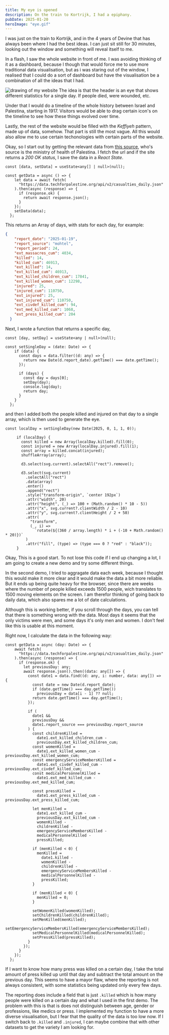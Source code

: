 ```yaml
---
title: My eye is opened
description: On the train to Kortrijk, I had a epiphany.
pubDate: 2025-01-20
heroImage: "eye.gif"
---
```



I was just on the train to Kortrijk, and in the 4 years of Devine that has always been where I had the best ideas. I can just sit still for 30 minutes, looking out the window and something will reveal itself to me.

In a flash, I saw the whole website in front of me. I was avoiding thinking of it as a dashboard, because I though that would force me to use more traditional data visualisation, but as i was staring out of the window, I realised that I could do a sort of dashboard but have the visualisation be a combination of all the ideas that I had.

![drawing of my website](/my-eye-is-opened/drawing.webp)
The idea is that the header is an eye that shows different statistics for a single day. If people died, were wounded, etc.

Under that I would do a timeline of the whole history between Israel and Palestina, starting in 1917. Visitors would be able to drag certain icon's on the timeline to see how these things evolved over time.

Lastly, the rest of the website would be filled with the *Keffiyeh* pattern, made up of data, somehow. That part is still the most vague.
All this would also allow me to use certain techonologies with certain parts of the website.

Okay, so I start out by getting the relevant data from [this source](https://data.techforpalestine.org/docs/casualties-daily/), who's source is the ministry of health of Palestina. I fetch the url and if the site returns a *200 OK status*, I save the data in a *React State*.

```tsx
const [data, setData] = useState<any[] | null>(null);

const getData = async () => {
    let data = await fetch(
      "https://data.techforpalestine.org/api/v2/casualties_daily.json"
    ).then(async (response) => {
      if (response.ok) {
        return await response.json();
      }
    });
    setData(data);
  };
```

This returns an Array of days, with stats for each day, for example:

```json
{
    "report_date": "2025-01-19",
    "report_source": "mohtel",
    "report_period": 24,
    "ext_massacres_cum": 4034,
    "killed": 14,
    "killed_cum": 46913,
    "ext_killed": 14,
    "ext_killed_cum": 46913,
    "ext_killed_children_cum": 17841,
    "ext_killed_women_cum": 12298,
    "injured": 25,
    "injured_cum": 110750,
    "ext_injured": 25,
    "ext_injured_cum": 110750,
    "ext_civdef_killed_cum": 94,
    "ext_med_killed_cum": 1068,
    "ext_press_killed_cum": 204
  }
```

Next, I wrote a function that returns a specific day,

```tsx
const [day, setDay] = useState<any | null>(null);

const setSingleDay = (date: Date) => {
    if (data) {
      const days = data.filter((d: any) => {
        return new Date(d.report_date).getTime() === date.getTime();
      });

      if (days) {
        const day = days[0];
        setDay(day);
        console.log(day);
        return day;
      }
    }
  };
```
 and then I added both the people killed and injured on that day to a single array, which is then used to generate the eye.

 ```tsx
 const localDay = setSingleDay(new Date(2025, 0, 1, 1, 0));

      if (localDay) {
        const killed = new Array(localDay.killed).fill(0);
        const injured = new Array(localDay.injured).fill(1);
        const array = killed.concat(injured);
        shuffleArray(array);

        d3.select(svg.current).selectAll("rect").remove();

        d3.select(svg.current)
          .selectAll("rect")
          .data(array)
          .enter()
          .append("rect")
          .style("transform-origin", `center 192px`)
          .attr("width", 20)
          .attr("height", (_) => 100 + (Math.random() * 10 - 5))
          .attr("x", svg.current?.clientWidth / 2 - 10)
          .attr("y", svg.current?.clientHeight / 2 + 50)
          .attr(
            "transform",
            (_, i) =>
              `rotate(${(360 / array.length) * i + (-10 + Math.random() * 20)})`
          )
          .attr("fill", (type) => (type === 0 ? "red" : "black"));
      }
```

<Demo title='Eye tests' type='GSAP'>
<DemoEye client:only="react" />

Okay, This is a good start. To not lose this code if I end up changing a lot, I am going to create a new demo and try some different things.

<DemoEye2 client:only="react" />
</Demo>

In the second demo, I tried to aggragate data each week, because I thought this would make it more clear and it would make the data a bit more reliable. But it ends up being quite heavy for the browser, since there are weeks where the number of people killed exceeds 1500 people, wich translates to 1500 moving elements on the screen. I am therefor thinking of going back to daily data, which also spares me a lot of date calculations.

<Demo title='Eye test per day' type='GSAP'>
<DemoEye3 client:only="react" />
</Demo>

Although this is working better, if you scroll through the days, you can tell that there is something wrong with the data. Most days it seems that the only victims were men, and some days it's only men and women. I don't feel like this is usable at this moment. 

Right now, I calculate the data in the following way:

```tsx
const getData = async (day: Date) => {
    await fetch(
      "https://data.techforpalestine.org/api/v2/casualties_daily.json"
    ).then(async (response) => {
      if (response.ok) {
        let previousDay: any;
        await response.json().then((data: any[]) => {
          const date1 = data.find((d: any, i: number, data: any[]) => {
            const date = new Date(d.report_date);
            if (date.getTime() === day.getTime())
              previousDay = data[i - 1] ?? null;
            return date.getTime() === day.getTime();
          });

          if (
            date1 &&
            previousDay &&
            date1.report_source === previousDay.report_source
          ) {
            const childrenKilled =
              date1.ext_killed_children_cum -
              previousDay.ext_killed_children_cum;
            const womenKilled =
              date1.ext_killed_women_cum - previousDay.ext_killed_women_cum;
            const emergencyServiceMembersKilled =
              date1.ext_civdef_killed_cum - previousDay.ext_civdef_killed_cum;
            const medicalPersonnelKilled =
              date1.ext_med_killed_cum - previousDay.ext_med_killed_cum;

            const pressKilled =
              date1.ext_press_killed_cum - previousDay.ext_press_killed_cum;

            let menKilled =
              date1.ext_killed_cum -
              previousDay.ext_killed_cum -
              womenKilled -
              childrenKilled -
              emergencyServiceMembersKilled -
              medicalPersonnelKilled -
              pressKilled;

            if (menKilled < 0) {
              menKilled =
                date1.killed -
                womenKilled -
                childrenKilled -
                emergencyServiceMembersKilled -
                medicalPersonnelKilled -
                pressKilled;
            }

            if (menKilled < 0) {
              menKilled = 0;
            }

            setWomenKilled(womenKilled);
            setChildrenKilled(childrenKilled);
            setMenKilled(menKilled);
            setEmergencyServiceMembersKilled(emergencyServiceMembersKilled);
            setMedicalPersonnelKilled(medicalPersonnelKilled);
            setPressKilled(pressKilled);
          }
        });
      }
    });
  };
```
If I want to know how many press was killed on a certain day, I take the total amount of press killed up until that day and subtract the total amount on the previous day. This seems to have a mayor flaw, where the reporting is not always consistent, with some statistics being updated only every few days.

The reporting does include a field that is just `.killed` which is how many people were killed on a certain day and what I used in the first demo. The problem with this is that is does not distinguish between age, gender or professions, like medics or press. I implemented my function to have a more diverse visualisation, but I fear that the quality of the data is too low now.
If I switch back to `.killed` and `.injured`, I can maybe combine that with other datasets to get the variety I am looking for.